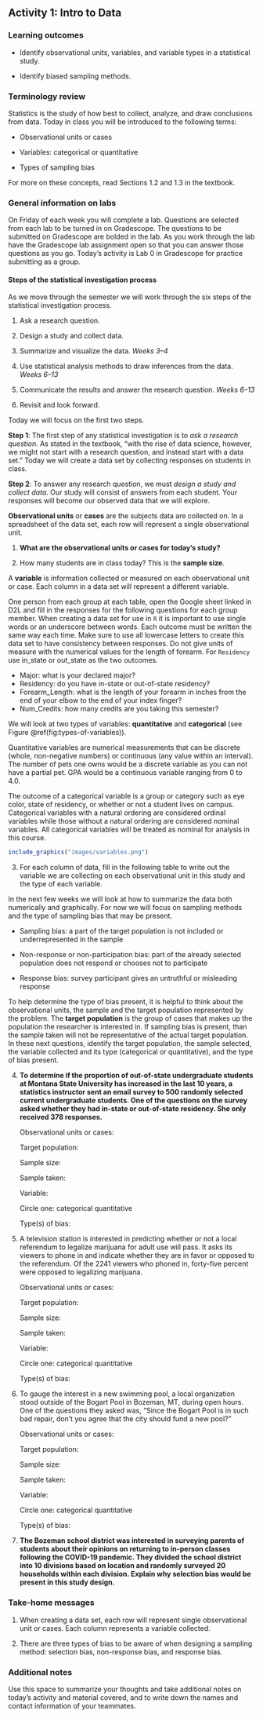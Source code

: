 ## Activity 1:  Intro to Data

\setstretch{1}

### Learning outcomes

* Identify observational units, variables, and variable types in a statistical study.

* Identify biased sampling methods.

### Terminology review
Statistics is the study of how best to collect, analyze, and draw conclusions from data.  Today in class you will be introduced to the following terms:

* Observational units or cases

* Variables: categorical or quantitative 

* Types of sampling bias 

For more on these concepts, read Sections 1.2 and 1.3 in the textbook.

### General information on labs

On Friday of each week you will complete a lab. Questions are selected from each lab to be turned in on Gradescope.  The questions to be submitted on Gradescope are bolded in the lab.  As you work through the lab have the Gradescope lab assignment open so that you can answer those questions as you go.  Today's activity is Lab 0 in Gradescope for practice submitting as a group.

#### Steps of the statistical investigation process {-}

As we move through the semester we will work through the six steps of the statistical investigation process.  

1. Ask a research question.

2. Design a study and collect data.

3. Summarize and visualize the data. *Weeks 3--4*

4. Use statistical analysis methods to draw inferences from the data. *Weeks 6--13*

5. Communicate the results and answer the research question. *Weeks 6--13*

6. Revisit and look forward.

Today we will focus on the first two steps.

**Step 1**: The first step of any statistical investigation is to *ask a research question*.  As stated in the textbook, "with the rise of data science, however, we might not start with a research question, and instead start with a data set."  Today we will create a data set by collecting responses on students in class.

**Step 2**: To answer any research question, we must *design a study and collect data*. Our study will consist of answers from each student.  Your responses will become our observed data that we will explore.  

**Observational units** or **cases** are the subjects data are collected on. In a spreadsheet of the data set, each row will represent a single observational unit.  

1. **What are the observational units or cases for today's study? ** 

\vspace{0.2in}

2. How many students are in class today? This is the **sample size**.

\vspace{0.2in}

A **variable** is information collected or measured on each observational unit or case. Each column in a data set will represent a different variable. 

One person from each group at each table, open the Google sheet linked in D2L and fill in the responses for the following questions for each group member.  When creating a data set for use in `R` it is important to use single words or an underscore between words.  Each outcome must be written the same way each time.  Make sure to use all lowercase letters to create this data set to have consistency between responses.  Do not give units of measure with the numerical values for the length of forearm.  For `Residency` use in_state or out_state as the two outcomes.

* Major: what is your declared major?
* Residency: do you have in-state or out-of-state residency?
* Forearm_Length:  what is the length of your forearm in inches from the end of your elbow to the end of your index finger?
* Num_Credits: how many credits are you taking this semester?

We will look at two types of variables: **quantitative** and **categorical** (see Figure \@ref(fig:types-of-variables)). 

Quantitative variables are numerical measurements that can be discrete (whole, non-negative numbers) or continuous (any value within an interval).  The number of pets one owns would be a discrete variable as you can not have a partial pet.  GPA would be a continuous variable ranging from 0 to 4.0. 

The outcome of a categorical variable is a group or category such as eye color, state of residency, or whether or not a student lives on campus. Categorical variables with a natural ordering are considered ordinal variables while those without a natural ordering are considered nominal variables.  All categorical variables will be treated as nominal for analysis in this course. 

```r
include_graphics("images/variables.png")
```

\newpage

3. For each column of data, fill in the following table to write out the variable we are collecting on each observational unit in this study and the type of each variable.

\begin{center}
\begin{tabular}{|l|p{2in}|p{2in}|} \hline
Column & Variable & Type of Variable  \\ \hline
Major & & \\ 
& & \\ \hline
Residency & & \\ 
& & \\ \hline
Forearm Length & & \\ 
& & \\ \hline
Num Credits & & \\ 
& & \\ \hline
\end{tabular}
\end{center}

In the next few weeks we will look at how to summarize the data both numerically and graphically.  For now we will focus on sampling methods and the type of sampling bias that may be present.  

* Sampling bias: a part of the target population is not included or underrepresented in the sample

* Non-response or non-participation bias: part of the already selected population does not respond or chooses not to participate

* Response bias: survey participant gives an untruthful or misleading response

To help determine the type of bias present, it is helpful to think about the observational units, the sample and the target population represented by the problem.  The **target population** is the group of cases that makes up the population the researcher is interested in. If sampling bias is present, than the sample taken will not be representative of the actual target population.  In these next questions, identify the target population, the sample selected, the variable collected and its type (categorical or quantitative), and the type of bias present.

4. **To determine if the proportion of out-of-state undergraduate students at Montana State University has increased in the last 10 years, a statistics instructor sent an email survey to 500 randomly selected current undergraduate students.  One of the questions on the survey asked whether they had in-state or out-of-state residency.  She only received 378 responses.**
\vspace{0.25in}

    Observational units or cases:
\vspace{0.3in}

    Target population:
\vspace{0.3in}

    Sample size:
\vspace{0.3in}

    Sample taken:
\vspace{0.3in}

    Variable:
\vspace{0.3in}

    Circle one:  categorical              quantitative

    Type(s) of bias:
\vspace{0.3in}

5.  A television station is interested in predicting whether or not a local referendum to legalize marijuana for adult use will pass. It asks its viewers to phone in and indicate whether they are in favor or opposed to the referendum. Of the 2241 viewers who phoned in, forty-five percent were opposed to legalizing marijuana.
\vspace{0.1in}

    Observational units or cases:
\vspace{0.3in}

    Target population:
\vspace{0.3in}

    Sample size:
\vspace{0.3in}

    Sample taken:
\vspace{0.3in}

    Variable:
\vspace{0.3in}

    Circle one:  categorical              quantitative

    Type(s) of bias:
\vspace{0.3in}

6. To gauge the interest in a new swimming pool, a local organization stood outside of the Bogart Pool in Bozeman, MT, during open hours.  One of the questions they asked was, "Since the Bogart Pool is in such bad repair, don't you agree that the city should fund a new pool?"
\vspace{0.1in}

    Observational units or cases:
\vspace{0.3in}

    Target population:
\vspace{0.3in}

    Sample size:
\vspace{0.3in}

    Sample taken:
\vspace{0.3in}

    Variable:
\vspace{0.3in}

    Circle one:  categorical              quantitative

    Type(s) of bias:
\vspace{0.3in}

\newpage

7. **The Bozeman school district was interested in surveying parents of students about their opinions on returning to in-person classes following the COVID-19 pandemic.  They divided the school district into 10 divisions based on location and randomly surveyed 20 households within each division.  Explain why selection bias would be present in this study design.**
\vspace{1in}


### Take-home messages

1. When creating a data set, each row will represent single observational unit or cases. Each column represents a variable collected.

2. There are three types of bias to be aware of when designing a sampling method: selection bias, non-response bias, and response bias.

### Additional notes

Use this space to summarize your thoughts and take additional notes on today's activity and material covered, and to write down the names and contact information of your teammates.

\newpage